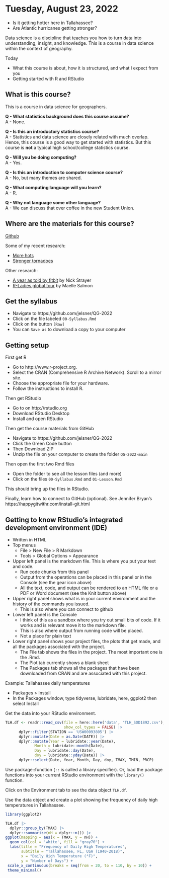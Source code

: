 # Tuesday, August 23, 2022 {-}

- Is it getting hotter here in Tallahassee?
- Are Atlantic hurricanes getting stronger?

Data science is a discipline that teaches you how to turn data into understanding, insight, and knowledge. This is a course in data science within the context of geography.

Today

- What this course is about, how it is structured, and what I expect from you
- Getting started with R and RStudio

## What is this course? {-}

This is a course in data science for geographers.

**Q - What statistics background does this course assume?**  
A - None.

**Q - Is this an introductory statistics course?**  
A - Statistics and data science are closely related with much overlap. Hence, this course is a good way to get started with statistics. But this course is **not** a typical high school/college statistics course.

**Q - Will you be doing computing?**   
A - Yes.

**Q - Is this an introduction to computer science course?**  
A - No, but many themes are shared.

**Q - What computing language will you learn?**  
A - R.

**Q - Why not language some other language?**  
A - We can discuss that over coffee in the new Student Union.

## Where are the materials for this course? {-}

[Github](https://github.com/jelsner/QG-2022)

Some of my recent research:

- [More hots](https://eartharxiv.org/q4y8z/)
- [Stronger tornadoes](https://eartharxiv.org/wpkt9/)

Other research:

- [A year as told by fitbit](http://livefreeordichotomize.com/2017/12/27/a-year-as-told-by-fitbit/) by Nick Strayer
- [R-Ladies global tour](http://www.masalmon.eu/2017/10/06/globalrladiestour/) by Maelle Salmon

## Get the syllabus {-}

- Navigate to https://github.com/jelsner/QG-2022
- Click on the file labeled `00-Syllabus.Rmd`
- Click on the button `[Raw]`
- You can `Save as` to download a copy to your computer

## Getting setup {-}

First get R

* Go to http://www.r-project.org.
* Select the CRAN (Comprehensive R Archive Network). Scroll to a mirror site. 
* Choose the appropriate file for your hardware.
* Follow the instructions to install R.

Then get RStudio

* Go to on http://rstudio.org
* Download RStudio Desktop
* Install and open RStudio

Then get the course materials from GitHub

* Navigate to https://github.com/jelsner/QG-2022
* Click the Green Code button
* Then Download ZIP
* Unzip the file on your computer to create the folder `QG-2022-main`

Then open the first two Rmd files

* Open the folder to see all the lesson files (and more)
* Click on the files `00-Syllabus.Rmd` and `01-Lesson.Rmd`

This should bring up the files in RStudio.

Finally, learn how to connect to GitHub (optional). See Jennifer Bryan's https://happygitwithr.com/install-git.html

## Getting to know RStudio's integrated development environment (IDE) {-}

* Written in HTML
* Top menus
  + File > New File > R Markdown
  + Tools > Global Options > Appearance
  
* Upper left panel is the markdown file. This is where you put your text and code. 
  + Run code chunks from this panel 
  + Output from the operations can be placed in this panel or in the Console (see the gear icon above)
  + All the text, code, and output can be rendered to an HTML file or a PDF or Word document (see the Knit button above)
  
* Upper right panel shows what is in your current environment and the history of the commands you issued.
  + This is also where you can connect to github
  
* Lower left panel is the Console
  + I think of this as a sandbox where you try out small bits of code. If it works and is relevant move it to the markdown file.
  + This is also where output from running code will be placed.
  + Not a place for plain text
  
* Lower right panel shows your project files, the plots that get made, and all the packages associated with the project.
  + The File tab shows the files in the project. The most important one is the .Rmd.
  + The Plot tab currently shows a blank sheet
  + The Packages tab shows all the packages that have been downloaded from CRAN and are associated with this project.

Example: Tallahassee daily temperatures

- Packages > Install
- In the Packages window, type tidyverse, lubridate, here, ggplot2 then select Install

Get the data into your RStudio environment.

```r
TLH.df <- readr::read_csv(file = here::here('data', 'TLH_SOD1892.csv'),
                          show_col_types = FALSE) |>
      dplyr::filter(STATION == 'USW00093805') |>
      dplyr::mutate(Date = as.Date(DATE)) |>
      dplyr::mutate(Year = lubridate::year(Date), 
             Month = lubridate::month(Date), 
             Day = lubridate::day(Date),
             doy = lubridate::yday(Date)) |>
      dplyr::select(Date, Year, Month, Day, doy, TMAX, TMIN, PRCP)
```


Use package::function  (`::` is called a library specifier). Or, load the package functions into your current RStudio environment with the `library()` function.

Click on the Environment tab to see the data object `TLH.df`.

Use the data object and create a plot showing the frequency of daily high temperatures in Tallahassee.

```r
library(ggplot2)

TLH.df |>
  dplyr::group_by(TMAX) |>
  dplyr::summarize(nH = dplyr::n()) |>
ggplot(mapping = aes(x = TMAX, y = nH)) +
  geom_col(col = 'white', fill = "gray70") +
  labs(title = "Frequency of Daily High Temperatures",
       subtitle = "Tallahassee, FL, USA (1940-2018)",
       x = "Daily High Temperature (°F)",
       y = "Number of Days") +
 scale_x_continuous(breaks = seq(from = 20, to = 110, by = 10)) +
 theme_minimal()
```

